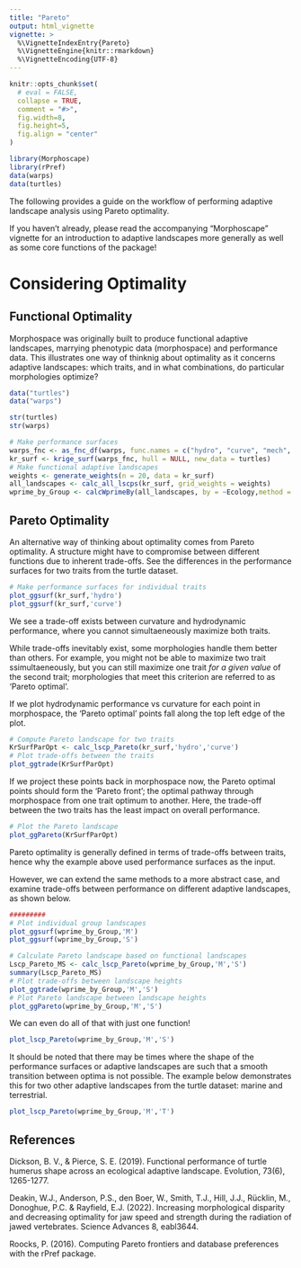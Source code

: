```yaml
---
title: "Pareto"
output: html_vignette
vignette: >
  %\VignetteIndexEntry{Pareto}
  %\VignetteEngine{knitr::rmarkdown}
  %\VignetteEncoding{UTF-8}
---
```


```r
knitr::opts_chunk$set(
  # eval = FALSE,
  collapse = TRUE,
  comment = "#>",
  fig.width=8, 
  fig.height=5, 
  fig.align = "center"
)
```


```r
library(Morphoscape)
library(rPref)
data(warps)
data(turtles)
```

The following provides a guide on the workflow of performing adaptive landscape analysis using Pareto optimality.

If you haven't already, please read the accompanying "Morphoscape" vignette for an introduction to adaptive landscapes more generally as well as some core functions of the package!

# Considering Optimality
## Functional Optimality

Morphospace was originally built to produce functional adaptive landscapes, marrying phenotypic data (morphospace) and performance data. This illustrates one way of thinknig about optimality as it concerns adaptive landscapes: which traits, and in what combinations, do particular morphologies optimize?  

```r
data("turtles")
data("warps")

str(turtles)
str(warps)

# Make performance surfaces
warps_fnc <- as_fnc_df(warps, func.names = c("hydro", "curve", "mech", "fea"))
kr_surf <- krige_surf(warps_fnc, hull = NULL, new_data = turtles)
# Make functional adaptive landscapes
weights <- generate_weights(n = 20, data = kr_surf)
all_landscapes <- calc_all_lscps(kr_surf, grid_weights = weights)
wprime_by_Group <- calcWprimeBy(all_landscapes, by = ~Ecology,method = "quantile")
```

## Pareto Optimality

An alternative way of thinking about optimality comes from Pareto optimality. A structure might have to compromise between different functions due to inherent trade-offs. See the differences in the performance surfaces for two traits from the turtle dataset. 
```r
# Make performance surfaces for individual traits
plot_ggsurf(kr_surf,'hydro')
plot_ggsurf(kr_surf,'curve')
```

We see a trade-off exists between curvature and hydrodynamic performance, where you cannot simultaeneously maximize both traits.

While trade-offs inevitably exist, some morphologies handle them better than others. For example, you might not be able to maximize two trait ssimultaeneously, but you can still maximize one trait *for a given value* of the second trait; morphologies that meet this criterion are referred to as 'Pareto optimal'.

If we plot hydrodynamic performance vs curvature for each point in morphospace, the 'Pareto optimal' points fall along the top left edge of the plot. 

```r
# Compute Pareto landscape for two traits
KrSurfParOpt <- calc_lscp_Pareto(kr_surf,'hydro','curve')
# Plot trade-offs between the traits
plot_ggtrade(KrSurfParOpt)
```

If we project these points back in morphospace now, the Pareto optimal points should form the 'Pareto front'; the optimal pathway through morphospace from one trait optimum to another. Here, the trade-off between the two traits has the least impact on overall performance.

```r
# Plot the Pareto landscape
plot_ggPareto(KrSurfParOpt)
```

Pareto optimality is generally defined in terms of trade-offs between traits, hence why the example above used performance surfaces as the input. 

However, we can extend the same methods to a more abstract case, and examine trade-offs between performance on different adaptive landscapes, as shown below.

```r
#########
# Plot individual group landscapes
plot_ggsurf(wprime_by_Group,'M')
plot_ggsurf(wprime_by_Group,'S')

# Calculate Pareto landscape based on functional landscapes
Lscp_Pareto_MS <- calc_lscp_Pareto(wprime_by_Group,'M','S')
summary(Lscp_Pareto_MS)
# Plot trade-offs between landscape heights
plot_ggtrade(wprime_by_Group,'M','S')
# Plot Pareto landscape between landscape heights
plot_ggPareto(wprime_by_Group,'M','S')
```

We can even do all of that with just one function!

```r
plot_lscp_Pareto(wprime_by_Group,'M','S')
```


It should be noted that there may be times where the shape of the performance surfaces or adaptive landscapes are such that a smooth transition between optima is not possible. The example below demonstrates this for two other adaptive landscapes from the turtle dataset: marine and terrestrial.

```r
plot_lscp_Pareto(wprime_by_Group,'M','T')
```

## References

Dickson, B. V., & Pierce, S. E. (2019). Functional performance of turtle humerus shape across an ecological adaptive landscape. Evolution, 73(6), 1265-1277.

Deakin, W.J., Anderson, P.S., den Boer, W., Smith, T.J., Hill, J.J., Rücklin, M., Donoghue, P.C. & Rayfield, E.J. (2022). Increasing morphological disparity and decreasing optimality for jaw speed and strength during the radiation of jawed vertebrates. Science Advances 8, eabl3644.

Roocks, P. (2016). Computing Pareto frontiers and database preferences with the rPref package.



